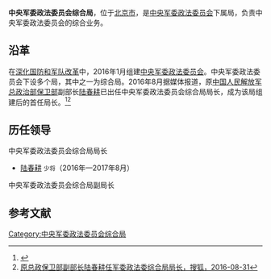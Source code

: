 {{Infobox PRCG
|color = darkgreen
|机构名称 = 中央军委政法委员会综合局
|上级机构 = [[中央军委政法委员会|中央军委政法委员会]]
|机构类型 = 中央军委政法委员会下属局
|军事级别 = 
|标志1 = China Emblem PLA.svg
|标志1说明 = [[中国人民解放军军徽|中国人民解放军军徽]]
|职位1 = 局长
|人员1 = 
|衔级1 = [[中国人民解放军少将|少将]]
|职位2 = 
|人员2 = 
|职位3 =
|人员3 =
|职位4 =
|人员4 =
|地址1 = [[北京市|北京市]]
|成立时间 = 2016年
|a=
|b=
|c=
|d=
|E=
|e=
}}

'''中央军委政法委员会综合局'''，位于[[北京市|北京市]]，是[[中央军委政法委员会|中央军委政法委员会]]下属局，负责中央军委政法委员会的综合业务。

==沿革==
在[[深化国防和军队改革|深化国防和军队改革]]中，2016年1月组建[[中央军委政法委员会|中央军委政法委员会]]。中央军委政法委员会下设多个局，其中之一为综合局。2016年8月据媒体报道，原[[中国人民解放军总政治部保卫部|中国人民解放军总政治部保卫部]]副部长[[陆春耕|陆春耕]]已出任中央军委政法委员会综合局局长，成为该局组建后的首任局长。<ref>{{Cite web |url=http://news.163.com/16/0831/16/BVQGBUTO00014SEH.html |title=原总政保卫部副部长陆春耕出任军委政法委综合局局长，网易，2016-08-30 |access-date=2016-09-04 |archive-url=https://web.archive.org/web/20161130010056/http://news.163.com/16/0831/16/BVQGBUTO00014SEH.html |archive-date=2016-11-30 |dead-url=yes }}</ref><ref>[http://mt.sohu.com/20160831/n466997697.shtml 原总政保卫部副部长陆春耕任军委政法委综合局局长，搜狐，2016-08-31]</ref>

==历任领导==
{{col-begin}}
{{col-2}}
;中央军委政法委员会综合局局长
*[[陆春耕|陆春耕]] <small>少将</small>（2016年—2017年8月）

{{col-2}}
;中央军委政法委员会综合局副局长


{{col-end}}

==参考文献==
{{reflist}}

{{中央军委|属}}
[[Category:中央军委政法委员会综合局|Category:中央军委政法委员会综合局]]